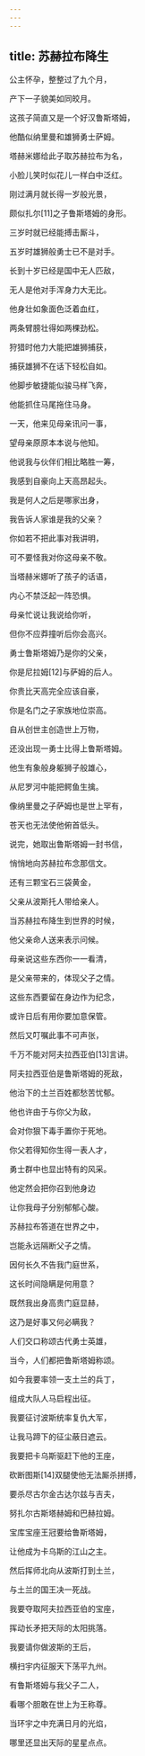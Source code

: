 ```yaml
---
---
---
```

title: 苏赫拉布降生
---




公主怀孕，整整过了九个月，

产下一子貌美如同皎月。

这孩子简直又是一个好汉鲁斯塔姆，

他酷似纳里曼和雄狮勇士萨姆。

塔赫米娜给此子取苏赫拉布为名，

小脸儿笑时似花儿一样白中泛红。

刚过满月就长得一岁般光景，

颇似扎尔[11]之子鲁斯塔姆的身形。

三岁时就已经能搏击厮斗，

五岁时雄狮般勇士已不是对手。

长到十岁已经是国中无人匹敌，

无人是他对手浑身力大无比。

他身壮如象面色泛着血红，

两条臂膀壮得如两棵劲松。

狩猎时他力大能把雄狮捕获，

捕获雄狮不在话下轻松自如。

他脚步敏捷能似骏马样飞奔，

他能抓住马尾拖住马身。

一天，他来见母亲讯问一事，

望母亲原原本本说与他知。

他说我与伙伴们相比略胜一筹，

我感到自豪向上天高昂起头。

我是何人之后是哪家出身，

我告诉人家谁是我的父亲？

你如若不把此事对我讲明，

可不要怪我对你这母亲不敬。

当塔赫米娜听了孩子的话语，

内心不禁泛起一阵恐惧。

母亲忙说让我说给你听，

但你不应莽撞听后你会高兴。

勇士鲁斯塔姆乃是你的父亲，

你是尼拉姆[12]与萨姆的后人。

你贵比天高完全应该自豪，

你是名门之子家族地位崇高。

自从创世主创造世上万物，

还没出现一勇士比得上鲁斯塔姆。

他生有象般身躯狮子般雄心，

从尼罗河中能把鳄鱼生擒。

像纳里曼之子萨姆也是世上罕有，

苍天也无法使他俯首低头。

说完，她取出鲁斯塔姆一封书信，

悄悄地向苏赫拉布念那信文。

还有三颗宝石三袋黄金，

父亲从波斯托人带给亲人。

当苏赫拉布降生到世界的时候，

他父亲命人送来表示问候。

母亲说这些东西你一一看清，

是父亲带来的，体现父子之情。

这些东西要留在身边作为纪念，

或许日后有用你要加意保管。

然后又叮嘱此事不可声张，

千万不能对阿夫拉西亚伯[13]言讲。

阿夫拉西亚伯是鲁斯塔姆的死敌，

他治下的土兰百姓都愁苦忧郁。

他也许由于与你父为敌，

会对你狠下毒手置你于死地。

你父若得知你生得一表人才，

勇士群中也显出特有的风采。

他定然会把你召到他身边

让你我母子分别郁郁心酸。

苏赫拉布答道在世界之中，

岂能永远隔断父子之情。

因何长久不告我门庭世系，

这长时间隐瞒是何用意？

既然我出身高贵门庭显赫，

这乃是好事又何必瞒我？

人们交口称颂古代勇士英雄，

当今，人们都把鲁斯塔姆称颂。

如今我要率领一支土兰的兵丁，

组成大队人马启程出征。

我要征讨波斯统率复仇大军，

让我马蹄下的征尘蔽日遮云。

我要把卡乌斯驱赶下他的王座，

砍断图斯[14]双腿使他无法厮杀拼搏，

要杀尽古尔金古达尔兹与吉夫，

努扎尔古斯塔赫姆和巴赫拉姆。

宝库宝座王冠要给鲁斯塔姆，

让他成为卡乌斯的江山之主。

然后挥师北向从波斯打到土兰，

与土兰的国王决一死战。

我要夺取阿夫拉西亚伯的宝座，

挥动长矛把天际的太阳挑落。

我要请你做波斯的王后，

横扫宇内征服天下荡平九州。

有鲁斯塔姆与我父子二人，

看哪个胆敢在世上为王称尊。

当环宇之中充满日月的光焰，

哪里还显出天际的星星点点。